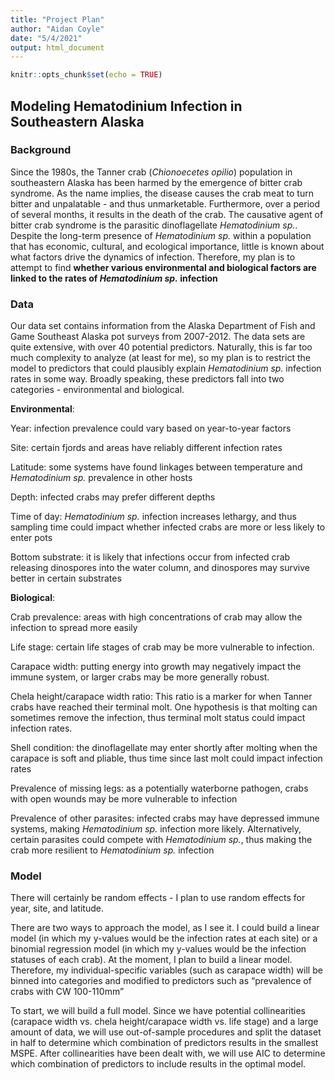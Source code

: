 ---
title: "Project Plan"
author: "Aidan Coyle"
date: "5/4/2021"
output: html_document
---

```{r setup, include=FALSE}
knitr::opts_chunk$set(echo = TRUE)
```

## Modeling Hematodinium Infection in Southeastern Alaska

### Background 

Since the 1980s, the Tanner crab (_Chionoecetes opilio_) population in southeastern Alaska has been harmed by the emergence of bitter crab syndrome. As the name implies, the disease causes the crab meat to turn bitter and unpalatable - and thus unmarketable. Furthermore, over a period of several months, it results in the death of the crab. The causative agent of bitter crab syndrome is the parasitic dinoflagellate _Hematodinium sp._. Despite the long-term presence of _Hematodinium sp._ within a population that has economic, cultural, and ecological importance, little is known about what factors drive the dynamics of infection. Therefore, my plan is to attempt to find **whether various environmental and biological factors are linked to the rates of _Hematodinium sp._ infection**

### Data

Our data set contains information from the Alaska Department of Fish and Game Southeast Alaska pot surveys from 2007-2012. The data sets are quite extensive, with over 40 potential predictors. Naturally, this is far too much complexity to analyze (at least for me), so my plan is to restrict the model to predictors that could plausibly explain _Hematodinium sp._ infection rates in some way. Broadly speaking, these predictors fall into two categories - environmental and biological. 

**Environmental**: 

Year: infection prevalence could vary based on year-to-year factors

Site: certain fjords and areas have reliably different infection rates

Latitude: some systems have found linkages between temperature and _Hematodinium sp._ prevalence in other hosts

Depth: infected crabs may prefer different depths

Time of day: _Hematodinium sp._ infection increases lethargy, and thus sampling time could impact whether infected crabs are more or less likely to enter pots

Bottom substrate: it is likely that infections occur from infected crab releasing dinospores into the water column, and dinospores may survive better in certain substrates

**Biological**: 

Crab prevalence: areas with high concentrations of crab may allow the infection to spread more easily

Life stage: certain life stages of crab may be more vulnerable to infection.

Carapace width: putting energy into growth may negatively impact the immune system, or larger crabs may be more generally robust.

Chela height/carapace width ratio: This ratio is a marker for when Tanner crabs have reached their terminal molt. One hypothesis is that molting can sometimes remove the infection, thus terminal molt status could impact infection rates. 

Shell condition: the dinoflagellate may enter shortly after molting when the carapace is soft and pliable, thus time since last molt could impact infection rates

Prevalence of missing legs: as a potentially waterborne pathogen, crabs with open wounds may be more vulnerable to infection

Prevalence of other parasites: infected crabs may have depressed immune systems, making _Hematodinium sp._ infection more likely. Alternatively, certain parasites could compete with _Hematodinium sp._, thus making the crab more resilient to _Hematodinium sp._ infection


### Model

There will certainly be random effects - I plan to use random effects for year, site, and latitude. 

There are two ways to approach the model, as I see it. I could build a linear model (in which my y-values would be the infection rates at each site) or a binomial regression model (in which my y-values would be the infection statuses of each crab). At the moment, I plan to build a linear model. Therefore, my individual-specific variables (such as carapace width) will be binned into categories and modified to predictors such as "prevalence of crabs with CW 100-110mm"

To start, we will build a full model. Since we have potential collinearities (carapace width vs. chela height/carapace width vs. life stage) and a large amount of data, we will use out-of-sample procedures and split the dataset in half to determine which combination of predictors results in the smallest MSPE. After collinearities have been dealt with, we will use AIC to determine which combination of predictors to include results in the optimal model.

